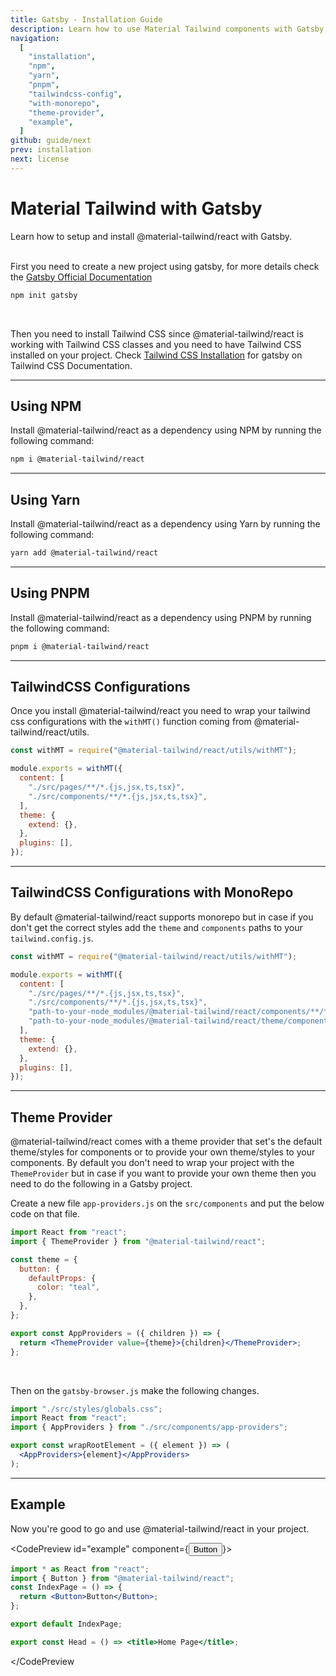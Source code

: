 ```yaml
---
title: Gatsby - Installation Guide
description: Learn how to use Material Tailwind components with Gatsby and Tailwind CSS to easily create elegant and flexible pages.
navigation:
  [
    "installation",
    "npm",
    "yarn",
    "pnpm",
    "tailwindcss-config",
    "with-monorepo",
    "theme-provider",
    "example",
  ]
github: guide/next
prev: installation
next: license
---
```


# Material Tailwind with Gatsby

<span id="installation" className="scroll-mt-48" />
Learn how to setup and install @material-tailwind/react with Gatsby.

<br />
<br />

First you need to create a new project using gatsby, for more details check the <a target="_blank" className="font-medium hover:text-blue-500 transition-colors" href="https://www.gatsbyjs.com/docs/quick-start/?ref=material-tailwind">Gatsby Official Documentation</a>

```bash
npm init gatsby
```

<br />

Then you need to install Tailwind CSS since @material-tailwind/react is working with Tailwind CSS classes and you need to have Tailwind CSS installed on your project.
Check <a href="https://tailwindcss.com/docs/guides/gatsby?ref=material-tailwind" target="_blank" className="font-medium hover:text-blue-500 transition-colors">Tailwind CSS Installation</a> for gatsby on Tailwind CSS Documentation.

---

## Using NPM

Install @material-tailwind/react as a dependency using NPM by running the following command:

<span id="npm" className="scroll-mt-48" />

```bash
npm i @material-tailwind/react
```

---

## Using Yarn

Install @material-tailwind/react as a dependency using Yarn by running the following command:

<span id="yarn" className="scroll-mt-48" />

```bash
yarn add @material-tailwind/react
```

---

## Using PNPM

Install @material-tailwind/react as a dependency using PNPM by running the following command:

<span id="pnpm" className="scroll-mt-48" />

```bash
pnpm i @material-tailwind/react
```

---

## TailwindCSS Configurations

<span id="tailwindcss-config" className="scroll-mt-48" />

Once you install @material-tailwind/react you need to wrap your tailwind css configurations with the <Code>withMT()</Code> function coming from @material-tailwind/react/utils.

```js {1, 3, 12}
const withMT = require("@material-tailwind/react/utils/withMT");

module.exports = withMT({
  content: [
    "./src/pages/**/*.{js,jsx,ts,tsx}",
    "./src/components/**/*.{js,jsx,ts,tsx}",
  ],
  theme: {
    extend: {},
  },
  plugins: [],
});
```

---

## TailwindCSS Configurations with MonoRepo

<span id="with-monorepo" className="scroll-mt-48" />

By default @material-tailwind/react supports monorepo but in case if you don't get the correct styles add the <Code>theme</Code> and <Code>components</Code> paths to your <Code>tailwind.config.js</Code>.

```js {7,8}
const withMT = require("@material-tailwind/react/utils/withMT");

module.exports = withMT({
  content: [
    "./src/pages/**/*.{js,jsx,ts,tsx}",
    "./src/components/**/*.{js,jsx,ts,tsx}",
    "path-to-your-node_modules/@material-tailwind/react/components/**/*.{js,ts,jsx,tsx}",
    "path-to-your-node_modules/@material-tailwind/react/theme/components/**/*.{js,ts,jsx,tsx}",
  ],
  theme: {
    extend: {},
  },
  plugins: [],
});
```

---

## Theme Provider

<span id="theme-provider" className="scroll-mt-48" />

@material-tailwind/react comes with a theme provider that set's the default theme/styles for components or to provide your own theme/styles to your components. By default you don't need to wrap your project with the <Code>ThemeProvider</Code> but in case if you want to provide your own theme then you need to do the following in a Gatsby project.

Create a new file `app-providers.js` on the `src/components` and put the below code on that file.

```jsx
import React from "react";
import { ThemeProvider } from "@material-tailwind/react";

const theme = {
  button: {
    defaultProps: {
      color: "teal",
    },
  },
};

export const AppProviders = ({ children }) => {
  return <ThemeProvider value={theme}>{children}</ThemeProvider>;
};
```

<br />

Then on the `gatsby-browser.js` make the following changes.

```jsx {2,3,5,6,7}
import "./src/styles/globals.css";
import React from "react";
import { AppProviders } from "./src/components/app-providers";

export const wrapRootElement = ({ element }) => (
  <AppProviders>{element}</AppProviders>
);
```

---

## Example

Now you're good to go and use @material-tailwind/react in your project.

<CodePreview id="example" component={<Button>Button</Button>}>
```jsx
import * as React from "react";
import { Button } from "@material-tailwind/react";
const IndexPage = () => {
  return <Button>Button</Button>;
};

export default IndexPage;

export const Head = () => <title>Home Page</title>;
```
</CodePreview

>
